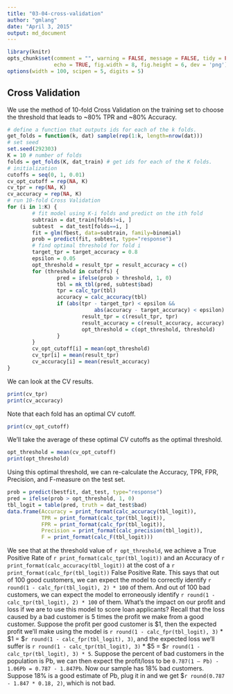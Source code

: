 ```yaml
---
title: "03-04-cross-validation"
author: "gmlang"
date: "April 3, 2015"
output: md_document
---
```


```r
library(knitr)
opts_chunk$set(comment = "", warning = FALSE, message = FALSE, tidy = FALSE,
               echo = TRUE, fig.width = 8, fig.height = 6, dev = 'png')
options(width = 100, scipen = 5, digits = 5)
```

## Cross Validation

We use the method of 10-fold Cross Validation on the training set to choose the threshold that leads to ~80% TPR and ~80% Accuracy.

```r
# define a function that outputs ids for each of the k folds.
get_folds = function(k, dat) sample(rep(1:k, length=nrow(dat)))
# set seed
set.seed(292303)
K = 10 # number of folds
folds = get_folds(K, dat_train) # get ids for each of the K folds.
# initialization
cutoffs = seq(0, 1, 0.01)
cv_opt_cutoff = rep(NA, K)
cv_tpr = rep(NA, K)
cv_accuracy = rep(NA, K)
# run 10-fold Cross Validation
for (i in 1:K) {
        # fit model using K-i folds and predict on the ith fold
        subtrain = dat_train[folds!=i, ]
        subtest  = dat_test[folds==i, ]
        fit = glm(fbest, data=subtrain, family=binomial)
        prob = predict(fit, subtest, type="response")
        # find optimal threshold for fold i
        target_tpr = target_accuracy = 0.8
        epsilon = 0.05
        opt_threshold = result_tpr = result_accuracy = c()
        for (threshold in cutoffs) {
                pred = ifelse(prob > threshold, 1, 0)
                tbl = mk_tbl(pred, subtest$bad)
                tpr = calc_tpr(tbl)
                accuracy = calc_accuracy(tbl)
                if (abs(tpr - target_tpr) < epsilon && 
                            abs(accuracy - target_accuracy) < epsilon) { 
                        result_tpr = c(result_tpr, tpr)
                        result_accuracy = c(result_accuracy, accuracy)
                        opt_threshold = c(opt_threshold, threshold)
                }
        }
        cv_opt_cutoff[i] = mean(opt_threshold)
        cv_tpr[i] = mean(result_tpr)
        cv_accuracy[i] = mean(result_accuracy)
}
```

We can look at the CV results.

```r
print(cv_tpr)
print(cv_accuracy)
```

Note that each fold has an optimal CV cutoff. 

```r
print(cv_opt_cutoff)
```

We'll take the average of these optimal CV cutoffs as the optimal threshold.

```r
opt_threshold = mean(cv_opt_cutoff)
print(opt_threshold)
```

Using this optimal threshold, we can re-calculate the Accuracy, TPR, FPR, Precision, and F-measure on the test set.

```r
prob = predict(bestfit, dat_test, type="response")
pred = ifelse(prob > opt_threshold, 1, 0)
tbl_logit = table(pred, truth = dat_test$bad)
data.frame(Accuracy = print_format(calc_accuracy(tbl_logit)),
           TPR = print_format(calc_tpr(tbl_logit)),
           FPR = print_format(calc_fpr(tbl_logit)),
           Precision = print_format(calc_precision(tbl_logit)),
           F = print_format(calc_F(tbl_logit)))
```

We see that at the threshold value of `r opt_threshold`, we achieve a True Positive Rate of `r print_format(calc_tpr(tbl_logit))` and an Accuracy of `r print_format(calc_accuracy(tbl_logit))` at the cost of a `r print_format(calc_fpr(tbl_logit))` False Positive Rate. This says that out of 100 good customers, we can expect the model to correctly identify `r round(1 - calc_fpr(tbl_logit), 2) * 100` of them. And out of 100 bad customers, we can expect the model to erroneously identify `r round(1 - calc_tpr(tbl_logit), 2) * 100` of them. What's the impact on our profit and loss if we are to use this model to score loan applicants? Recall that the loss caused by a bad customer is 5 times the profit we make from a good customer. Suppose the profit per good customer is $1, then the expected profit we'll make using the model is `r round(1 - calc_fpr(tbl_logit), 3)` * $1 = $`r round(1 - calc_fpr(tbl_logit), 3)`, and the expected loss we'll suffer is `r round(1 - calc_tpr(tbl_logit), 3)` * $5 = $`r round(1 - calc_tpr(tbl_logit), 3) * 5`. Suppose the percent of bad customers in the population is Pb, we can then expect the profit/loss to be `0.787(1 – Pb) - 1.06Pb = 0.787 - 1.847Pb`. Now our sample has 18% bad customers. Suppose 18% is a good estimate of Pb, plug it in and we get $`r round(0.787 - 1.847 * 0.18, 2)`, which is not bad.